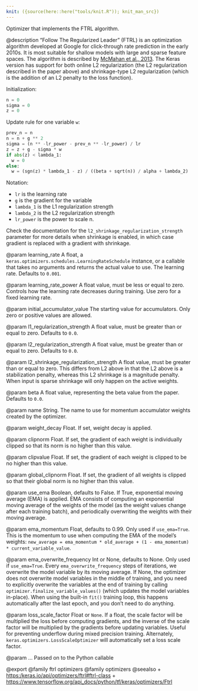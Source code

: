 ```yaml
---
knit: ({source(here::here("tools/knit.R")); knit_man_src})
---
```

Optimizer that implements the FTRL algorithm.

@description
"Follow The Regularized Leader" (FTRL) is an optimization algorithm
developed at Google for click-through rate prediction in the early 2010s. It
is most suitable for shallow models with large and sparse feature spaces.
The algorithm is described by
[McMahan et al., 2013](https://research.google.com/pubs/archive/41159.pdf).
The Keras version has support for both online L2 regularization
(the L2 regularization described in the paper
above) and shrinkage-type L2 regularization
(which is the addition of an L2 penalty to the loss function).

Initialization:

```python
n = 0
sigma = 0
z = 0
```

Update rule for one variable `w`:

```python
prev_n = n
n = n + g ** 2
sigma = (n ** -lr_power - prev_n ** -lr_power) / lr
z = z + g - sigma * w
if abs(z) < lambda_1:
  w = 0
else:
  w = (sgn(z) * lambda_1 - z) / ((beta + sqrt(n)) / alpha + lambda_2)
```

Notation:

- `lr` is the learning rate
- `g` is the gradient for the variable
- `lambda_1` is the L1 regularization strength
- `lambda_2` is the L2 regularization strength
- `lr_power` is the power to scale n.

Check the documentation for the `l2_shrinkage_regularization_strength`
parameter for more details when shrinkage is enabled, in which case gradient
is replaced with a gradient with shrinkage.

@param learning_rate
A float, a
`keras.optimizers.schedules.LearningRateSchedule` instance, or
a callable that takes no arguments and returns the actual value to
use. The learning rate. Defaults to `0.001`.

@param learning_rate_power
A float value, must be less or equal to zero.
Controls how the learning rate decreases during training. Use zero
for a fixed learning rate.

@param initial_accumulator_value
The starting value for accumulators. Only
zero or positive values are allowed.

@param l1_regularization_strength
A float value, must be greater than or equal
to zero. Defaults to `0.0`.

@param l2_regularization_strength
A float value, must be greater than or equal
to zero. Defaults to `0.0`.

@param l2_shrinkage_regularization_strength
A float value, must be greater
than or equal to zero. This differs from L2 above in that the L2
above is a stabilization penalty, whereas this L2 shrinkage is a
magnitude penalty. When input is sparse shrinkage will only happen
on the active weights.

@param beta
A float value, representing the beta value from the paper.
Defaults to `0.0`.

@param name
String. The name to use
for momentum accumulator weights created by
the optimizer.

@param weight_decay
Float. If set, weight decay is applied.

@param clipnorm
Float. If set, the gradient of each weight is individually
clipped so that its norm is no higher than this value.

@param clipvalue
Float. If set, the gradient of each weight is clipped to be
no higher than this value.

@param global_clipnorm
Float. If set, the gradient of all weights is clipped
so that their global norm is no higher than this value.

@param use_ema
Boolean, defaults to False. If True, exponential moving average
(EMA) is applied. EMA consists of computing an exponential moving
average of the weights of the model (as the weight values change after
each training batch), and periodically overwriting the weights with
their moving average.

@param ema_momentum
Float, defaults to 0.99. Only used if `use_ema=True`.
This is the momentum to use when computing
the EMA of the model's weights:
`new_average = ema_momentum * old_average + (1 - ema_momentum) *
current_variable_value`.

@param ema_overwrite_frequency
Int or None, defaults to None. Only used if
`use_ema=True`. Every `ema_overwrite_frequency` steps of iterations,
we overwrite the model variable by its moving average.
If None, the optimizer
does not overwrite model variables in the middle of training, and you
need to explicitly overwrite the variables at the end of training
by calling `optimizer.finalize_variable_values()`
(which updates the model
variables in-place). When using the built-in `fit()` training loop,
this happens automatically after the last epoch,
and you don't need to do anything.

@param loss_scale_factor
Float or `None`. If a float, the scale factor will
be multiplied the loss before computing gradients, and the inverse of
the scale factor will be multiplied by the gradients before updating
variables. Useful for preventing underflow during mixed precision
training. Alternately, `keras.optimizers.LossScaleOptimizer` will
automatically set a loss scale factor.

@param ...
Passed on to the Python callable

@export
@family ftrl optimizers
@family optimizers
@seealso
+ <https:/keras.io/api/optimizers/ftrl#ftrl-class>
+ <https://www.tensorflow.org/api_docs/python/tf/keras/optimizers/Ftrl>
